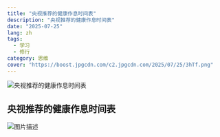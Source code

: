 ```yaml
---
title: "央视推荐的健康作息时间表"
description: "央视推荐的健康作息时间表"
date: "2025-07-25"
lang: zh
tags:
  - 学习
  - 修行
category: 思维
cover: "https://boost.jpgcdn.com/c2.jpgcdn.com/2025/07/25/3hTf.png"
---
```



<Image
  src="https://boost.jpgcdn.com/c2.jpgcdn.com/2025/07/25/3hTf.png"
  alt="央视推荐的健康作息时间表"
  width={999}
  height={527}
  isArticleImage={true}
/>

## 央视推荐的健康作息时间表

<Image
  src="https://i.ibb.co/q7pcS56/29-F3-FD48-8-ED4-47-FB-9889-1-F92-EED0984-D.jpg"
  alt="图片描述"
  width={800}
  height={400}
  isArticleImage={true}
/>
